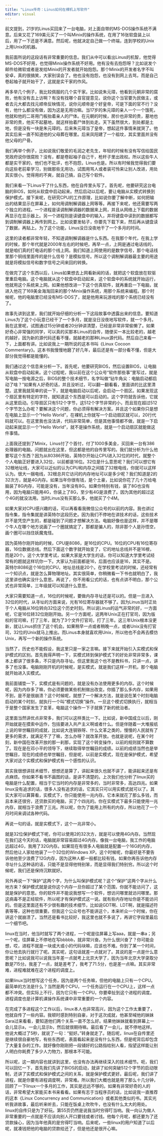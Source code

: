 ```yaml
---
title: "Linux传奇：Linus如何在裸机上写软件"
editor: visual
---
```


前文提到，21岁的Linus买回来了一台电脑，对上面自带的MS-DOS操作系统不满意。后来又花了169美元买了一个叫Minix的操作系统，在用了16张软盘装上以后，用了一下还是不满意。然后呢，他就决定自己做一个终端，连到学校的Unix上用Unix的机器。

我前面所说的这段话有非常重要的信息。我们从中可以看出Linus的机智，他觉得MS-DOS不好用，也觉得Minix操作系统不好用。他有没有去抱怨呀？比如说发个邮件给微软或者是发给Minix的开发者就开始抱怨。那个Minix的开发者名字不叫安卓，真的很搞笑，大家别误会了。他也没有抱怨，也没有到网上去骂，而是自己卷起袖子就开始干了，这就是实干家的作风。

再多举几个例子，我比较佩服的几个实干家。比如说朱元璋，他看到元朝非常的腐败，他有没有去上访啊？有没有找哪个县官提意见，说你这个当官要为民做主，或者去元大都去找元顺帝反映情况，说你元顺帝是个好皇帝，可是下面的官不行？没有，他什么都没有做，因为这是无用功嘛。当17岁的朱元璋的亲人一个一个饿死，他就和他的二哥用门板抬着亲人的尸体。在元朝的时候，房价也非常的贵，墓地也非常的贵，他买不起墓地，就这样抬着尸体到处走。天下虽然很大，到处都是土地，但是没有一块是朱元璋的。后来朱元璋当了皇帝，想起这件事情来就哭了。他其实后来一直不知道他的父母葬在哪里。后来凤阳建了一个祖坟，其实里面并没有他父母的尸骨。

我们再举个例子，比如说我们敬爱的毛润之老先生，年轻的时候有没有写信给国民党政府说你很腐败？没有，都是卷起袖子自己干，枪杆子里出政权。所以这些牛人都是实干家的，他们也不批评，也不抱怨，Linus也是。所以有时候我觉得我们要向这些老前辈学习，别做那些无用功，试图用骂人或者装可怜来让别人改进，用处其实很小。觉得用的不爽，就自己搞，自己写个软件。

我们来看一下Linus干了什么东西，他在自传里头写了。首先呢，他要研究这台电脑的BIOS，如何从软盘中启动起来。然后启动以后呢，要让电脑从实模式转换到保护模式。接下来呢，在研究CPU的工作原理，比如说你要了解中断，如何把输出的结果显示在屏幕上，如何用调制解调器上网等等。再接下来呢，他还需要写两个独立的进程。一个进程是读调制解调器的数据来上网，并且从网络上下载的数据再显示在显示器上。另一个进程则是读键盘中的输入，并将键盘中读到的数据都写到调制解调器上再传到网上。比如说要发帖子，你要先下载下来，然后再从键盘读了数据，再贴上。为了这个功能，Linus没日没夜地干了一个多月的时间。

这里的读者都非常年轻，不知道调制解调器是什么东西。在我那个年代，在我上学的时候，那个年代就是2000年左右的时候吧，再早一点，上网是通过电话线的，就是咱们真的打电话的那个线上网。我们知道上网使用的是数字信号，那个电话线里那个铜线里面传的是什么信号？是模拟信号。所以这个调制解调器最主要的用途就是将模拟信号和数字信号之间来回的转换。

在做完了这个东西以后，Linus如果想去上网看新闻的话，就把这个软盘放在软驱里重启电脑。这个电脑就从这个软盘中启动起来，这个软盘中的系统就开始运行，他就用这个系统来上网。如果他想改进一下这个仿真软件，就再重启一下电脑，就进入他花了169美金海淘回来的那个Minix操作系统，用那个系统来编程。那个时候呢，他的电脑里已经没有MS-DOS了，就是他用来玩游戏的那个系统已经没有了。

故事先讲到这里，我们就开始仔细的分析一下这段故事中透露出来的信息。要知道Linus为了这个小玩意已经干了一个多月，就是没日没夜地写软件，就一个多月。我在这里呢，试图通过15分钟或者20分钟讲清楚，已经是非常非常偷懒了。如果好奇心非常强的同学，可以真的买那本Linus的自传，随便买一本比较老的，越老的越好，因为新的源代码还看不懂，就越老的那种Linux源代码。然后自己来看一下，上面都有讲。比如说我上一期所说的这本书叫《Linux Cocoon Commentary》。这本书我慢慢地磨了好几年，最后还是有一部分看不懂，但是大部分我觉得都是能懂的。

我们通过这个信息来分析一下。首先呢，他要研究BIOS，然后设置BIOS，让电脑从软盘中启动起来。这个过程呢，我以前在这个公众号“软件那些事”里写过，就是写电脑一按电源之后，BIOS的整个技术细节，名字叫做“钻牛角尖：电脑启动都启动了啥？”如果有人好奇的话，并且没听过，可以翻一翻看看，里面讲的比这里清楚。这里我就简单的说一下，就是电脑启动以后呢，会启动一个扇区。如果发现这个扇区里有特定的字符，就知道这个东西是可以启动的。这个字符就告诉他，它就从这里启动。引导扇区只有512个字节，这512个字节非常的小，而且现在超过512个字节怎么办呢？要解决这个问题，你必须得有解决方案。并且这个如果你只是想在电脑上显示一个“Hello World”，在裸机上你就写一个启动扇区就可以，20行代码就可以。在这里我也没法讲，代码非常简单，但是其他事情都不做，就是一下启动起来就显示一个“Hello World”，就不是操作系统，就是一个启动扇区就能做这件事情。

上面我还提到了Minix，Linus付了个首付，付了1000多美金，买回来一台有386处理器的电脑。问题就出在这里，但这都是他的自传里写的。我们就分析为什么他要写这个东西？因为从80386开始，英特尔开始让CPU进入32位的时代，就整个个人电脑正好要进入32位，以前都是16位。32位是什么意思呢？我们可以想它有32根地址线，大家可以近似的认为CPU和内存之间插了32根电线，你就可以这样认为。很大一捆电线，32根总共它访问的内存地址可以是多少呢？我们知道是2的32次方，就是4G内存。如果当年你很有钱，是个土豪，比如说你花了几十万给电脑装了8G内存，可能是没有，当年没有8G。如果你特别有钱，装了8G也没有用，因为电脑只能用4G，你装上了8G，至少有4G是浪费了。因为其他的超过这个4G的就没法用。当时Linus没有买那么多，他就买了个4M。

如果大家对CPU感兴趣的话，可以再看看我微信公众号的以前的内容。我也讲过指令集，指令集就是讲英特尔这段历史。因为我们不停地在讲技术的话，这些技术并不是凭空产生的，都是碰到了问题才想解决方法。电脑好像也是这样，并不是哪个牛人在哪个地方说画了一个圈就搞定了，那都是骗人的，除非那个人是孙悟空，画个圈可以挡住妖魔鬼怪。

因为英特尔刚开始的时候，CPU是8086，是16位的CPU。16位的CPU有16位寄存器，16位数据总线。然后下面这个数字就开始变了，它的地址总线并不是16根，而是20个。这个大学里考试，如果大家是大学生的话，你可以知道大学里考试经常有的题就这样坑你一下。大家认为前面都是16，后面也应该是16，其实不是。英特尔8086这个16位的CPU，地址总线是20个。在学校里考试的时候，还经常有一个知识点，就是怎么算物理地址。其实很简单，你稍微看一下书也就明白了，我这里讲也确实没什么意思。再说了，你不用看公式的话，也有点讲不明白，那个公式也非常简单，三年级就可以知道什么意思。

大家只需要知道一点，16位的时候呢，要做内存寻址还是可以的。但是一旦进入32位的时代，从寻址的方面来说，光有16位寄存器就不够了。因为Linus当时正处于个人电脑从16位转向32位这个历史时刻。所以说Linus的运气非常的好，一方面呢，它是16位转32位刚刚开始。另一个方面呢，这两年Unix正在打官司，因为版权的官司嘛，打了三年，就为了3个文件打官司，打了三年。这三年Unix根本没更新，就让Linus抓住了这个机会。如果稍早一点或者稍晚一点，或者Unix没有打官司，32位的Unix就马上推出。而Linus本身就喜欢用Unix，所以他也不会再去模仿Unix，再写一个新的操作系统。

当然了，历史也不能假设，我这里只是一家之言嘛。接下来就开始引入实模式和保护模式的区别。首先我得声明一下，实模式转到保护模式下的好处非常非常多，课本上都讲了很多条，不只是内存寻址。但这里我这个也不是教科书，只讲一点，讲多了也没事。电脑刚刚开机的时候呢，是实模式，就是我们这样一开机，那个电脑就开始进入实模式。

我前面铺垫一下，实模式是有问题的，就是没有办法使用更多的内存。这个时候呢，因为内存多了嘛，你必须要做某些机制做出改变。你插了那么多内存，如果用不到，是不是很崩溃？这个时候呢，就想了一个解决方法，就是说在某个时刻电脑启动的某个时刻，就执行一个叫“模式切换”操作。一旦这个模式切换执行，就相当于是整个国家发生了变革，电脑这个操作一下子就换了新的统治者。

这里面当然讲优点非常多，我们可以这样类比一下。比如说，新中国成立以后，刚开始就是在摸索中运作，包括要进入共产主义啊或者什么。但是伴随着一大堆报纸上说的举世瞩目的成就，比如说大连钢铁呀、什么文革之类的，慢慢的人民就有了更多的需求，就满足不了了嘛，怎么办呀？就改革开放。也就是说呢，在某个时刻，新中国在改革开放的那一刹那，实现了这个转变操作，以前的规则就不算数了。现在是在邓小平的领导下，继续取得举世瞩目的成绩。以前的成绩当然也是举世瞩目，现在的成绩也举世瞩目，但是呢，以前是实模式，现在是保护模式，希望大家对这个实模式和保护模式有一个感性的认识。

其实我很想讲技术细节，想想还是算了，讲起来很久也就不讲了，能讲起来还是有点麻烦。你如果不看书不画图的话，是讲不清楚的。上次我们也分析了linux买的电脑是什么配置，相当于它当时的内存是非常多的，当时非常多，高达四兆。如果linux没有追求的话，很多人没有追求的话，它其实只可以用实模式就可以了。其实大家可以算算看，实模式下，你只能使用一兆内存。它本来就花了那么多钱，而且本来还很穷，还贷款买的电脑，买了个四兆的。你在实模式下最多只能使用一兆内存，就相当于浪费了三兆。所以呢，你为了能用上所有的内存，所以他花了一个月时间来调试各种代码。

再说一句的话，就是实模式下，这个一兆非常小。

就是32位保护模式下呢，你可以使用2的32次方，就是可以使用4G内存。当然现在我们这今天的话，电脑就非常容易超过4G内存。像我一台电脑，我工作的电脑远超过4G，我用了32G内存。如果现在有很多人电脑就是配置一个16G的内存，然后他让人家给他装了一个32位的Windows XP。这个时候呢，你最好是不要告诉他他至少浪费了12G内存，因为这种人都一般都比较有钱。如果你再告诉他内存寻址什么这种话的话，只能不是显得他特别笨，而是显得我们特别穷。所以这个时候呢，我们还是保持沉默就好。

另外再说一下“保护”这两个字，为什么叫保护模式呢？这个“保护”这两个字从什么地方来？保护模式就是说你这个内存一旦你超过了某个范围，你就不能访问了，这就是保护的意思。你的软件并不能说我想写一个软件，想访问哪里就访问哪里。那这病毒不是正经软件，所以呢才有保护模式这一说。就有些内存地址你是不能访问的。但是这里面还有不少很有趣的技术细节，比如说GDT啊、LDT啊，就是描述符表等等，这种也很重要。但我这个公众号也不能讲这个，本来听众一个时候，你在讲这个就崩溃了。当然还是看书比较好，我这里也就不多说了，再讲它字段里最后一个细节吧。

linux在当时，他当时就写了两个进程，一个呢是往屏幕上写aaa，就是一串a；另一个呢，往屏幕上不停地在写bbbbb，就非常兴奋。为什么很兴奋了？你可能会想，哎，进程不就是一块或大或小的代码块嘛，应该也不难。你到了某一个时间，你让他去执行就行了呢。其实呢，这句话就差一点就对了。其说的差一点是什么意思呢？比如说我可以说我当年差一点就考上北京大学了，因为当年北京大学录取分数是715分。我差了一点，就是差考了，我考了71.5分，也是差一点嘛。其实非常难，进程难就难在这个进程的调度上。

如果linux当时想写这个任务，因为是两个任务嘛，但他的电脑上只有一个CPU。最简单的方法是什么？当然是两个CPU，一个任务运行在一个CPU上，这样一点都不冲突。但实际上不行，因为它只有一个CPU，你要牵扯到这个进程的调度。进程调度也是计算机课操作系统课中非常重要的一个内容。

在完成了多进程这个工作以后，linux本人也非常高兴，因为这个工作太重要了，他就自传了一些内容。我顿时感到特别自豪，对于这次成就，他甚至喊他的妹妹Sara过来看看，要知道他们两个关系一直不怎么好。结果他妹妹就看到屏幕上一会儿显示a，一会儿显示b，然后就很期待嘛。最后看了一会儿，就不停地这样。他说大概过了5秒，就说了一句：“挺好。”转身就走了。随后呢，linux在自传里还是继续很自豪地写，有些东西呢，表面看起来是没有什么东西，但是呢背后却包含了大量复杂的工作。就好像你刚刚把一段铺好的公路指给别人看，指望这样能让别人明白你耗费了多少人力物力，那根本不可能。

所以呢，这一期内容也就讲到这里，也没有办法再继续深入的技术细节。呃，我们可以回忆一下，首先我们先讲了BIOS的启动，就讲了如何突破512个字节的启动限制，还讲了实模式和保护模式之间的关系，就是保护模式更好。最后呢，我们讲了进程，就是你要有进程调度啊，非常难。所以我们大概也就是用了那么十几分钟，回顾了一下linux一个多月的工作，其实是远远不够的。如果有非常好奇的人的话，非常希望大家能买本书来看看。如果有志于当程序员的话，比如说我一直推荐的这本《Linux Concurrency and Communication》或者其他类似的书。其实光听我讲故事，最后听来听去，只能在饭桌上吹吹牛，也没有什么太大的用处。linux的自传只是为了好玩。第55页仍然是说我当时穷得叮当响。我一向认为做人非常重要的一点就是不应该向别人开口要钱或者讨钱。他每个月呢，都还要为了还贷款操心，因为当年他真的是穷得叮当响。后来呢，一些linux的用户知道了以后呢，就凑钱把他的电脑的贷款给还了，但是他还是很开心嘛。

